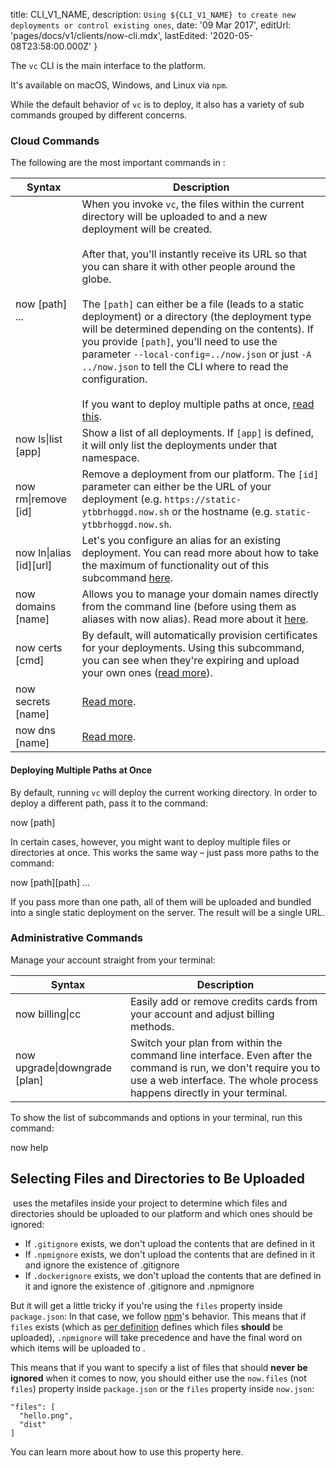 
  title: CLI_V1_NAME,
  description: `Using ${CLI_V1_NAME} to create new deployments or control existing ones`,
  date: '09 Mar 2017',
  editUrl: 'pages/docs/v1/clients/now-cli.mdx',
  lastEdited: '2020-05-08T23:58:00.000Z'
}

The `vc` CLI is the main interface to the <ProductShortV1Name /> platform.

It's available on macOS, Windows, and Linux via `npm`.

While the default behavior of `vc` is to deploy, it also has a variety of sub
commands grouped by different concerns.

### Cloud Commands

The following are the most important commands in <CliV1Name />:

| Syntax                                                  | Description                                                                                                                                                                                                                                                                                                                                                                                                                                                                                                                                                                                                                                                                                                  |
| ------------------------------------------------------- | ------------------------------------------------------------------------------------------------------------------------------------------------------------------------------------------------------------------------------------------------------------------------------------------------------------------------------------------------------------------------------------------------------------------------------------------------------------------------------------------------------------------------------------------------------------------------------------------------------------------------------------------------------------------------------------------------------------ |
| <InlineCode noWrap>now [path] ...</InlineCode>          | When you invoke `vc`, the files within the current directory will be uploaded to <ProductShortV1Name /> and a new deployment will be created.<br/><br/>After that, you'll instantly receive its URL so that you can share it with other people around the globe. <br/><br/> The `[path]` can either be a file (leads to a static deployment) or a directory (the deployment type will be determined depending on the contents). If you provide `[path]`, you'll need to use the parameter `--local-config=../now.json` or just `-A ../now.json` to tell the CLI where to read the configuration. <br/><br/> If you want to deploy multiple paths at once, [read this](#deploying-multiple-projects-at-once). |
| <InlineCode noWrap>now ls\|list [app]</InlineCode>      | Show a list of all deployments. If `[app]` is defined, it will only list the deployments under that namespace.                                                                                                                                                                                                                                                                                                                                                                                                                                                                                                                                                                                               |
| <InlineCode noWrap>now rm\|remove [id]</InlineCode>     | Remove a deployment from our platform. The `[id]` parameter can either be the URL of your deployment (e.g. `https://static-ytbbrhoggd.now.sh` or the hostname (e.g. `static-ytbbrhoggd.now.sh`.                                                                                                                                                                                                                                                                                                                                                                                                                                                                                                              |
| <InlineCode noWrap>now ln\|alias [id][url]</InlineCode> | Let's you configure an alias for an existing deployment. You can read more about how to take the maximum of functionality out of this subcommand [here](/docs/v1/features/aliases).                                                                                                                                                                                                                                                                                                                                                                                                                                                                                                                          |
| <InlineCode noWrap>now domains [name]</InlineCode>      | Allows you to manage your domain names directly from the command line (before using them as aliases with <InlineCode noWrap>now alias</InlineCode>). Read more about it [here](/docs/v1/features/aliases).                                                                                                                                                                                                                                                                                                                                                                                                                                                                                                   |
| <InlineCode noWrap>now certs [cmd]</InlineCode>         | By default, <ProductShortV1Name /> will automatically provision certificates for your deployments. Using this subcommand, you can see when they're expiring and upload your own ones ([read more](/docs/v1/features/certs)).                                                                                                                                                                                                                                                                                                                                                                                                                                                                                 |
| <InlineCode noWrap>now secrets [name]</InlineCode>      | [Read more](/docs/v1/features/env-and-secrets).                                                                                                                                                                                                                                                                                                                                                                                                                                                                                                                                                                                                                                                              |
| <InlineCode noWrap>now dns [name]</InlineCode>          | [Read more](/docs/features/dns).                                                                                                                                                                                                                                                                                                                                                                                                                                                                                                                                                                                                                                                                             |

#### Deploying Multiple Paths at Once

By default, running `vc` will
deploy the current working directory. In order to deploy
a different path, pass it to
the command:

<TerminalInput>now [path]</TerminalInput>

In certain cases, however, you might want to deploy multiple
files or directories at once. This works the
same way – just pass more paths to the command:

<TerminalInput>now [path][path] ...</TerminalInput>

If you pass more than one path, all of them will be uploaded
and bundled into a single static deployment on the server. The
result will be a single URL.

### Administrative Commands

Manage your account straight from your terminal:

| Syntax                                                        | Description                                                                                                                                                                               |
| ------------------------------------------------------------- | ----------------------------------------------------------------------------------------------------------------------------------------------------------------------------------------- |
| <InlineCode noWrap>now billing\|cc</InlineCode>               | Easily add or remove credits cards from your account and adjust billing methods.                                                                                                          |
| <InlineCode noWrap>now upgrade\|downgrade [plan]</InlineCode> | Switch your plan from within the command line interface. Even after the command is run, we don't require you to use a web interface. The whole process happens directly in your terminal. |

To show the list of subcommands and options in your terminal, run this command:

<TerminalInput>now help</TerminalInput>

## Selecting Files and Directories to Be Uploaded

​<ProductShortV1Name /> uses the metafiles inside your project to determine which files and directories should be uploaded to our platform and which ones should be ignored:

- If `.gitignore` exists, we don't upload the contents that are defined in it
- If `.npmignore` exists, we don't upload the contents that are defined in it and ignore the existence of .gitignore
- If `.dockerignore` exists, we don't upload the contents that are defined in it and ignore the existence of .gitignore and .npmignore

But it will get a little tricky if you're using the `files` property inside `package.json`: In that case, we follow [npm](https://www.npmjs.com/)'s behavior. This means that if `files` exists (which as [per definition](https://docs.npmjs.com/files/package.json#files) defines which files **should** be uploaded), `.npmignore` will take precedence and have the final word on which items will be uploaded to <ProductShortV1Name />.

This means that if you want to specify a list of files that should **never be ignored** when it comes to now, you should either use the `now.files` (not `files`) property inside `package.json` or the `files` property inside `now.json`:

```
"files": [
  "hello.png",
  "dist"
]
```

You can learn more about how to use this property <Link href='/docs/features/configuration#"files"-(array)'>here</Link>.

